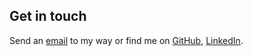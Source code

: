 ## Get in touch

Send an <a href="mailto:aditya.kumar466.ak@gmail.com" target="_blank" rel="noreferrer noopener">email</a> to my way or find me on <a href="https://github.com/inductor69/" target="_blank" rel="noreferrer noopener">GitHub</a>, <a href="https://www.linkedin.com/in/aditya-kumar-inductor/" target="_blank" rel="noreferrer noopener">LinkedIn</a>.
